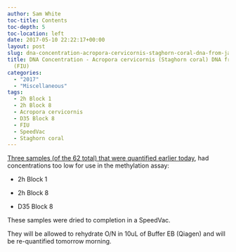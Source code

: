 ```yaml
---
author: Sam White
toc-title: Contents
toc-depth: 5
toc-location: left
date: 2017-05-10 22:22:17+00:00
layout: post
slug: dna-concentration-acropora-cervicornis-staghorn-coral-dna-from-javier-casariego-fiu
title: DNA Concentration - Acropora cervicornis (Staghorn coral) DNA from Javier Casariego
  (FIU)
categories:
  - "2017"
  - "Miscellaneous"
tags:
  - 2h Block 1
  - 2h Block 8
  - Acropora cervicornis
  - D35 Block 8
  - FIU
  - SpeedVac
  - Staghorn coral
---
```


[Three samples (of the 62 total) that were quantified earlier today](https://robertslab.github.io/sams-notebook/posts/2017/2017-05-10-dna-quantification-acropora-cervicornis-staghorn-coral-dna-from-javier-casariego-fiu/), had concentrations too low for use in the methylation assay:




    
  * 2h Block 1

    
  * 2h Block 8

    
  * D35 Block 8



These samples were dried to completion in a SpeedVac.

They will be allowed to rehydrate O/N in 10uL of Buffer EB (Qiagen) and will be re-quantified tomorrow morning.

